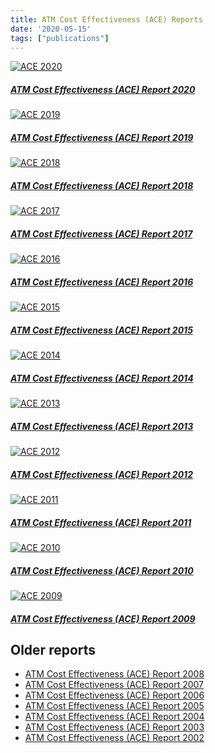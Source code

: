 ```yaml
---
title: ATM Cost Effectiveness (ACE) Reports
date: '2020-05-15'
tags: ["publications"]
---
```


<div class="container">
<div class="row">
<div class="card-deck">

<div class="card"><a href="https://www.eurocontrol.int/publication/air-traffic-management-cost-effectiveness-ace-benchmarking-report-2020" target="_blank">
  <img class="card-img-top" src="/images/prc/ace2020.png" alt="ACE 2020">
  <div class="card-body"><h5 class="card-title">ATM Cost Effectiveness (ACE) Report 2020</h5></a>
  </div>
</div>

<div class="card"><a href="https://www.eurocontrol.int/publication/air-traffic-management-cost-effectiveness-ace-benchmarking-report-2019" target="_blank">
  <img class="card-img-top" src="/images/prc/ace2019.png" alt="ACE 2019">
  <div class="card-body"><h5 class="card-title">ATM Cost Effectiveness (ACE) Report 2019</h5></a>
  </div>
</div>

<div class="card"><a href="https://www.eurocontrol.int/publication/air-traffic-management-cost-effectiveness-ace-benchmarking-report-2018" target="_blank">
  <img class="card-img-top" src="/images/prc/ace2018.png" alt="ACE 2018">
  <div class="card-body"><h5 class="card-title">ATM Cost Effectiveness (ACE) Report 2018</h5></a>
  </div>
</div>

<div class="card"><a href="https://www.eurocontrol.int/publication/air-traffic-management-cost-effectiveness-ace-benchmarking-report-2017" target="_blank">
  <img class="card-img-top" src="/images/prc/ace2017.png" alt="ACE 2017">
  <div class="card-body"><h5 class="card-title">ATM Cost Effectiveness (ACE) Report 2017</h5></a>
  </div>
</div>

<div class="card"><a href="https://www.eurocontrol.int/publication/air-traffic-management-cost-effectiveness-ace-benchmarking-report-2016" target="_blank">
  <img class="card-img-top" src="/images/prc/ace2016.png" alt="ACE 2016">
  <div class="card-body"><h5 class="card-title">ATM Cost Effectiveness (ACE) Report 2016</h5></a>
  </div>
</div>

<div class="card"><a href="https://www.eurocontrol.int/publication/air-traffic-management-cost-effectiveness-ace-benchmarking-report-2015" target="_blank">
  <img class="card-img-top" src="/images/prc/ace2015.png" alt="ACE 2015">
  <div class="card-body"><h5 class="card-title">ATM Cost Effectiveness (ACE) Report 2015</h5></a>
  </div>
</div>


</div>
</div>
</div>

<!-- Second row -->

<div class="container">
<div class="row">
<div class="card-deck">

<div class="card"><a href="https://www.eurocontrol.int/publication/air-traffic-management-cost-effectiveness-ace-benchmarking-report-2014" target="_blank">
  <img class="card-img-top" src="/images/prc/ace2014.png" alt="ACE 2014">
  <div class="card-body"><h5 class="card-title">ATM Cost Effectiveness (ACE) Report 2014</h5></a>
  </div>
</div>


<div class="card"><a href="https://www.eurocontrol.int/publication/air-traffic-management-cost-effectiveness-ace-benchmarking-report-2013" target="_blank">
  <img class="card-img-top" src="/images/prc/ace2013.png" alt="ACE 2013">
  <div class="card-body"><h5 class="card-title">ATM Cost Effectiveness (ACE) Report 2013</h5></a>
  </div>
</div>

<div class="card"><a href="https://www.eurocontrol.int/publication/air-traffic-management-cost-effectiveness-ace-benchmarking-report-2012" target="_blank">
  <img class="card-img-top" src="/images/prc/ace2012.png" alt="ACE 2012">
  <div class="card-body"><h5 class="card-title">ATM Cost Effectiveness (ACE) Report 2012</h5></a>
  </div>
</div>

<div class="card"><a href="https://www.eurocontrol.int/publication/air-traffic-management-cost-effectiveness-ace-benchmarking-report-2011" target="_blank">
  <img class="card-img-top" src="/images/prc/ace2011.png" alt="ACE 2011">
  <div class="card-body"><h5 class="card-title">ATM Cost Effectiveness (ACE) Report 2011</h5></a>
  </div>
</div>

<div class="card"><a href="https://www.eurocontrol.int/publication/air-traffic-management-cost-effectiveness-ace-benchmarking-report-2010" target="_blank">
  <img class="card-img-top" src="/images/prc/ace2010.png" alt="ACE 2010">
  <div class="card-body"><h5 class="card-title">ATM Cost Effectiveness (ACE) Report 2010</h5></a>
  </div>
</div>

<div class="card"><a href="https://www.eurocontrol.int/publication/air-traffic-management-cost-effectiveness-ace-benchmarking-report-2009" target="_blank">
  <img class="card-img-top" src="/images/prc/ace2009.png" alt="ACE 2009">
  <div class="card-body"><h5 class="card-title">ATM Cost Effectiveness (ACE) Report 2009</h5></a>
  </div>
</div>

</div>
</div>
</div>


## Older reports
* [ATM Cost Effectiveness (ACE) Report 2008][ace2008]
* [ATM Cost Effectiveness (ACE) Report 2007][ace2007]
* [ATM Cost Effectiveness (ACE) Report 2006][ace2006]
* [ATM Cost Effectiveness (ACE) Report 2005][ace2005]
* [ATM Cost Effectiveness (ACE) Report 2004][ace2004]
* [ATM Cost Effectiveness (ACE) Report 2003][ace2003]
* [ATM Cost Effectiveness (ACE) Report 2002][ace2002]


[ace2008]: https://www.eurocontrol.int/publication/air-traffic-management-cost-effectiveness-ace-benchmarking-report-2008 "ATM Cost Effectiveness (ACE) Report 2008"
[ace2007]: https://www.eurocontrol.int/publication/air-traffic-management-cost-effectiveness-ace-benchmarking-report-2007 "ATM Cost Effectiveness (ACE) Report 2007"
[ace2006]: https://www.eurocontrol.int/publication/air-traffic-management-cost-effectiveness-ace-benchmarking-report-2006 "ATM Cost Effectiveness (ACE) Report 2006"
[ace2005]: https://www.eurocontrol.int/publication/air-traffic-management-cost-effectiveness-ace-benchmarking-report-2005 "ATM Cost Effectiveness (ACE) Report 2005"
[ace2004]: https://www.eurocontrol.int/publication/air-traffic-management-cost-effectiveness-ace-benchmarking-report-2004 "ATM Cost Effectiveness (ACE) Report 2004"
[ace2003]: https://www.eurocontrol.int/publication/air-traffic-management-cost-effectiveness-ace-benchmarking-report-2003 "ATM Cost Effectiveness (ACE) Report 2003"
[ace2002]: https://www.eurocontrol.int/publication/air-traffic-management-cost-effectiveness-ace-benchmarking-report-2002 "ATM Cost Effectiveness (ACE) Report 2002"
[acedb]: https://www.eurocontrol.int/ACE/ACE-Home.html